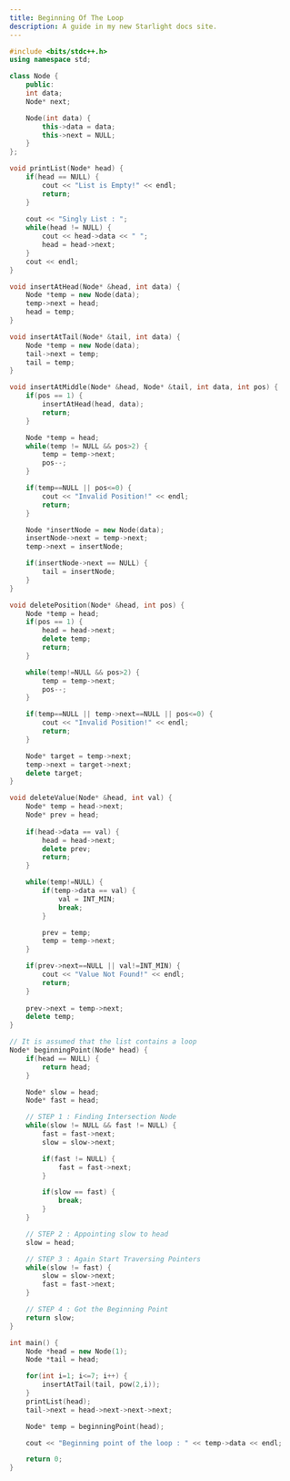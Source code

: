 ```yaml
---
title: Beginning Of The Loop
description: A guide in my new Starlight docs site.
---
```


```c++
#include <bits/stdc++.h>
using namespace std;

class Node {
    public:
    int data;
    Node* next;

    Node(int data) {
        this->data = data;
        this->next = NULL;
    }
};

void printList(Node* head) {
    if(head == NULL) {
        cout << "List is Empty!" << endl;
        return;
    }
    
    cout << "Singly List : ";
    while(head != NULL) {
        cout << head->data << " ";
        head = head->next;
    }
    cout << endl;
}

void insertAtHead(Node* &head, int data) {
    Node *temp = new Node(data);
    temp->next = head;
    head = temp;
}

void insertAtTail(Node* &tail, int data) {
    Node *temp = new Node(data);
    tail->next = temp;
    tail = temp;
}

void insertAtMiddle(Node* &head, Node* &tail, int data, int pos) {
    if(pos == 1) {
        insertAtHead(head, data);
        return;
    }

    Node *temp = head;
    while(temp != NULL && pos>2) {
        temp = temp->next;
        pos--;
    }

    if(temp==NULL || pos<=0) {
        cout << "Invalid Position!" << endl;
        return;
    }

    Node *insertNode = new Node(data);
    insertNode->next = temp->next;
    temp->next = insertNode;

    if(insertNode->next == NULL) {
        tail = insertNode;
    }
}

void deletePosition(Node* &head, int pos) {
    Node *temp = head;
    if(pos == 1) {
        head = head->next;
        delete temp;
        return;
    }

    while(temp!=NULL && pos>2) {
        temp = temp->next;
        pos--;
    }

    if(temp==NULL || temp->next==NULL || pos<=0) {
        cout << "Invalid Position!" << endl;
        return;
    }

    Node* target = temp->next;
    temp->next = target->next;
    delete target;
}

void deleteValue(Node* &head, int val) {
    Node* temp = head->next;
    Node* prev = head;
    
    if(head->data == val) {
        head = head->next;
        delete prev;
        return;
    }

    while(temp!=NULL) {
        if(temp->data == val) {
            val = INT_MIN;
            break;
        }

        prev = temp;
        temp = temp->next;
    }

    if(prev->next==NULL || val!=INT_MIN) {
        cout << "Value Not Found!" << endl;
        return;
    }
    
    prev->next = temp->next;
    delete temp;
}

// It is assumed that the list contains a loop
Node* beginningPoint(Node* head) {
    if(head == NULL) {
        return head;
    }

    Node* slow = head;
    Node* fast = head;

    // STEP 1 : Finding Intersection Node
    while(slow != NULL && fast != NULL) {
        fast = fast->next;
        slow = slow->next;

        if(fast != NULL) {
            fast = fast->next;
        }

        if(slow == fast) {
            break;
        }
    }

    // STEP 2 : Appointing slow to head
    slow = head;

    // STEP 3 : Again Start Traversing Pointers
    while(slow != fast) {
        slow = slow->next;
        fast = fast->next;
    }

    // STEP 4 : Got the Beginning Point
    return slow;
}

int main() {
    Node *head = new Node(1);
    Node *tail = head;

    for(int i=1; i<=7; i++) {
        insertAtTail(tail, pow(2,i));
    }
    printList(head);
    tail->next = head->next->next->next;

    Node* temp = beginningPoint(head);

    cout << "Beginning point of the loop : " << temp->data << endl;

    return 0;
}
```